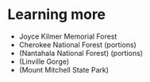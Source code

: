 # Learning more 

- Joyce Kilmer Memorial Forest
- Cherokee National Forest (portions)
- (Nantahala National Forest) (portions)
- (Linville Gorge)
- (Mount Mitchell State Park)
